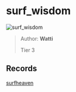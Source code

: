 
# surf_wisdom

![surf_wisdom](https://raw.githubusercontent.com/Sayt123/SurfMapPics/Maps-and-bonuses/csgo/surf_wisdom.jpg)

> Author: **Watti**
>
> Tier 3

## Records

[surfheaven](https://surfheaven.eu/map/surf_wisdom)
